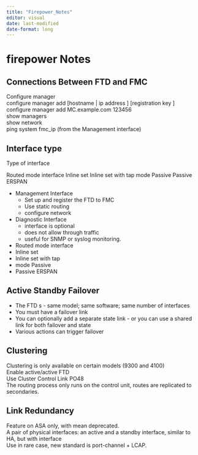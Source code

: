 ```yaml
---
title: "Firepower_Notes"
editor: visual
date: last-modified
date-format: long
---
```


# firepower Notes

## Connections Between FTD and FMC

Configure manager\
configure manager add \[hostname \| ip address \] \[registration key \]\
configure manager add MC.example.com 123456\
show managers\
show network\
ping system fmc_ip (from the Management interface)\

## Interface type

Type of interface\

Routed mode interface Inline set Inline set with tap mode Passive Passive ERSPAN

-   Management Interface
    -   Set up and register the FTD to FMC
    -   Use static routing
    -   configure network
-   Diagnostic Interface
    -   interface is optional
    -   does not allow through traffic
    -   useful for SNMP or syslog monitoring.
-   Routed mode interface
-   Inline set
-   Inline set with tap
-   mode Passive
-   Passive ERSPAN

## Active Standby Failover

-   The FTD s - same model; same software; same number of interfaces
-   You must have a failover link
-   You can optionally add a separate state link - or you can use a shared link for both failover and state
-   Various actions can trigger failover

## Clustering

Clustering is only available on certain models (9300 and 4100)\
Enable active/active FTD\
Use Cluster Control Link PO48\
The routing process only runs on the control unit, routes are replicated to secondaries.\

## Link Redundancy

Feature on ASA only, with mean deprecated.\
A pair of physical interfaces: an active and a standby interface, similar to HA, but with interface\
Use in rare case, new standard is port-channel + LCAP.
